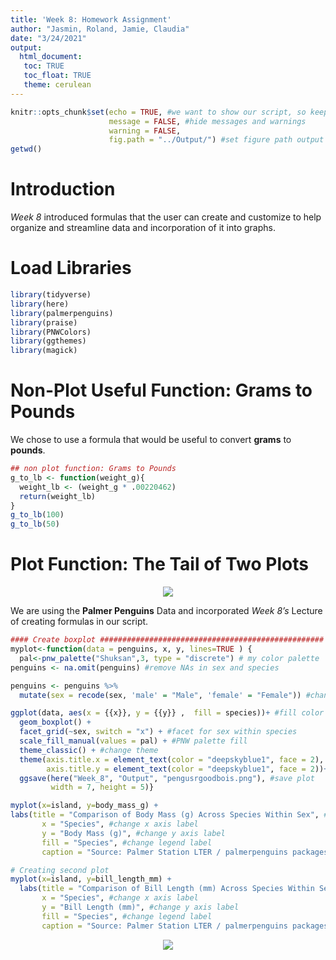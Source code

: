 ```yaml
---
title: 'Week 8: Homework Assignment'
author: "Jasmin, Roland, Jamie, Claudia"
date: "3/24/2021"
output: 
  html_document:
   toc: TRUE
   toc_float: TRUE
   theme: cerulean
---
```


```r
knitr::opts_chunk$set(echo = TRUE, #we want to show our script, so keeping this TRUE
                      message = FALSE, #hide messages and warnings
                      warning = FALSE, 
                      fig.path = "../Output/") #set figure path output
getwd()
```

# Introduction  

*Week 8* introduced formulas that the user can create and customize to help organize and streamline data and incorporation of it into graphs.


# Load Libraries

```r
library(tidyverse)
library(here)
library(palmerpenguins)
library(praise)
library(PNWColors)
library(ggthemes)
library(magick)
```

# Non-Plot Useful Function: Grams to Pounds  

We chose to use a formula that would be useful to convert **grams** to **pounds**. 

```r
## non plot function: Grams to Pounds 
g_to_lb <- function(weight_g){
  weight_lb <- (weight_g * .00220462)
  return(weight_lb)
}
g_to_lb(100)
g_to_lb(50)


```

# Plot Function: The Tail of Two Plots  

<center>
![](https://media1.tenor.com/images/954056ead977c1efe439685b61b35c83/tenor.gif?itemid=17081291)
</center>


We are using the **Palmer Penguins** Data and incorporated *Week 8's* Lecture of creating formulas in our script. 

```r
#### Create boxplot ##################################################
myplot<-function(data = penguins, x, y, lines=TRUE ) {
  pal<-pnw_palette("Shuksan",3, type = "discrete") # my color palette
penguins <- na.omit(penguins) #remove NAs in sex and species

penguins <- penguins %>%
  mutate(sex = recode(sex, 'male' = "Male", 'female' = "Female")) #change to proper capitalization

ggplot(data, aes(x = {{x}}, y = {{y}} ,  fill = species))+ #fill color species
  geom_boxplot() +
  facet_grid(~sex, switch = "x") + #facet for sex within species
  scale_fill_manual(values = pal) + #PNW palette fill
  theme_classic() + #change theme
  theme(axis.title.x = element_text(color = "deepskyblue1", face = 2), #change axis text color
        axis.title.y = element_text(color = "deepskyblue1", face = 2))+
  ggsave(here("Week_8", "Output", "pengusrgoodbois.png"), #save plot
         width = 7, height = 5)}

myplot(x=island, y=body_mass_g) +
labs(title = "Comparison of Body Mass (g) Across Species Within Sex", #add title
       x = "Species", #change x axis label
       y = "Body Mass (g)", #change y axis label
       fill = "Species", #change legend label
       caption = "Source: Palmer Station LTER / palmerpenguins packages")
```

```r
# Creating second plot
myplot(x=island, y=bill_length_mm) +
  labs(title = "Comparison of Bill Length (mm) Across Species Within Sex", #add title
       x = "Species", #change x axis label
       y = "Bill Length (mm)", #change y axis label
       fill = "Species", #change legend label
       caption = "Source: Palmer Station LTER / palmerpenguins packages")
```
<center>
![](https://lh3.googleusercontent.com/proxy/Y_AKdcIue4p372wTA23WPPe4uawyttZzm6DNvjFTy-miTFEovJRSYJ-SJ5JZxv31nZHkhNBF0DRBIfKbQWMKS5rNLbO0U3CHMfH2Sa1ejN7Mhk1eWzEKwAM9Ti3x7L2lavqygOaGk59RQA)
</center>
